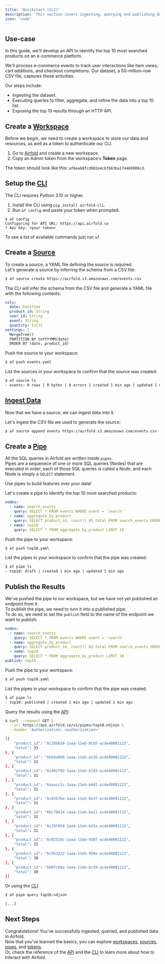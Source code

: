 ```yaml
---
title: 'Quickstart (CLI)'
description: 'This section covers ingesting, querying and publishing data using the Airfold CLI.'
icon: 'code'
---
```


## Use-case
In this guide, we'll develop an API to identify the top 10 most searched products on an e-commerce platform.

We'll process e-commerce events to track user interactions like item views, cart additions, and checkout completions. Our dataset, a 50-million-row CSV file, captures these activities.

Our steps include:
* Ingesting the dataset.
* Executing queries to filter, aggregate, and refine the data into a top 10 list.
* Exposing the top 10 results through an HTTP API.

## Create a [Workspace](/workspace/workspaces)
Before we begin, we need to create a workspace to store our data and resources, as well as a token to authenticate our CLI.

1. Go to [Airfold](https://www.app.airfold.co) and create a new workspace.
2. Copy an Admin token from the workspace's **Token** page.

The token should look like this: `af6eab8fcd902e4cbfb63ba174469989cd`.

## Setup the [CLI](/reference/cli)
<Note>
The CLI requires Python 3.10 or higher.
</Note>

1. Install the CLI using `pip install airfold-cli`.
2. Run `af config` and paste your token when prompted.
```
$ af config
Configuring for API URL: https://api.airfold.co
? Api key: <your token>
```

To see a list of available commands just run `af`.

## Create a [Source](/workspace/sources)
To create a source, a YAML file defining the source is required.<br />
Let's generate a source by inferring the schema from a CSV file:
```bash
$ af source create https://airfold.s3.amazonaws.com/events.csv
```

The CLI will infer the schema from the CSV file and generate a YAML file with the following contents:
```yaml events.yaml
cols:
  date: DateTime
  product_id: String
  user_id: String
  event: String
  quantity: Int32
settings: |
  MergeTree()
  PARTITION BY toYYYYMM(date)
  ORDER BY (date, product_id)
```

Push the source to your workspace:
```bash
$ af push events.yaml
```

List the sources in your workspace to confirm that the source was created:
```bash
$ af source ls
- events: 0 rows | 0 bytes | 0 errors | created 1 min ago | updated 1 min ago
```

## [Ingest Data](/ingest)
Now that we have a source, we can ingest data into it.

Let's ingest the CSV file we used to generate the source:
```bash
$ af source append events https://airfold.s3.amazonaws.com/events.csv
```

## Create a [Pipe](/workspace/pipes)
All the SQL queries in Airfold are written inside `pipes`.<br />
Pipes are a sequenece of one or more SQL queries (Nodes) that are executed in order, each of those SQL queries is called a Node, and each Node is simply a `SELECT` statement.

<Tip>
Use pipes to build features over your data!
</Tip>

Let's create a pipe to identify the top 10 most searched products:
```yaml top10.yaml
nodes:
  - name: search_events
    query: SELECT * FROM events WHERE event = 'search'
  - name: aggregate_by_product
    query: SELECT product_id, count() AS total FROM search_events GROUP BY product_id
  - name: top10
    query: SELECT * FROM aggregate_by_product LIMIT 10
```

Push the pipe to your workspace:
```bash
$ af push top10.yaml
```

List the pipes in your workspace to confirm that the pipe was created:
```bash
$ af pipe ls
- top10: draft | created 1 min ago | updated 1 min ago
```

## Publish the Results
We've pushed the pipe to our workspace, but we have not yet published an endpoint from it.<br />
To publish the pipe, we need to turn it into a published pipe.<br />
To do so, we need to set the `publish` field to the name of the endpoint we want to publish:
```yaml top10.yaml
nodes:
  - name: search_events
    query: SELECT * FROM events WHERE event = 'search'
  - name: aggregate_by_product
    query: SELECT product_id, count() AS total FROM search_events GROUP BY product_id
  - name: top10
    query: SELECT * FROM aggregate_by_product LIMIT 10
publish: top10
```

Push the pipe to your workspace:
```bash
$ af push top10.yaml
```

List the pipes in your workspace to confirm that the pipe was created:
```bash
$ af pipe ls
- top10: published | created 1 min ago | updated 1 min ago
```

Query the results using the [API](/api-reference):
```bash
$ curl --request GET \
  --url https://api.airfold.co/v1/pipes/top10.ndjson \
  --header 'Authorization: <authorization>'

[{
    "product_id": "6c28b658-1aaa-11eb-8cb5-acde48001122",
    "total": 33
}, {
    "product_id": "6b50e868-1aaa-11eb-a226-acde48001122",
    "total": 32
}, {
    "product_id": "6c482f92-1aaa-11eb-b193-acde48001122",
    "total": 31
}, {
    "product_id": "6aaacc1c-1aaa-11eb-b4d1-acde48001122",
    "total": 31
}, {
    "product_id": "6c0357be-1aaa-11eb-8e3f-acde48001122",
    "total": 31
}, {
    "product_id": "6bc78434-1aaa-11eb-8a21-acde48001122",
    "total": 31
}, {
    "product_id": "6c29f858-1aaa-11eb-bd1a-acde48001122",
    "total": 31
}, {
    "product_id": "6c02518c-1aaa-11eb-9307-acde48001122",
    "total": 31
}, {
    "product_id": "6c5b3222-1aaa-11eb-950e-acde48001122",
    "total": 30
}, {
    "product_id": "6b0fcb8a-1aaa-11eb-bc59-acde48001122",
    "total": 30
}]
```

Or using the [CLI](/reference/cli):
```bash
$ af pipe query top10.ndjson

[...]
```

## Next Steps
Congratulations! You've successfully ingested, queried, and published data in Airfold.<br />
Now that you've learned the basics, you can explore [workspaces](/workspace/workspaces), [sources](/workspace/sources), [pipes](/workspace/pipes), and [tokens](/workspace/tokens).<br />
Or, check the reference of the [API](/api-reference) and the [CLI](/reference/cli) to learn more about how to interact with Airfold.
